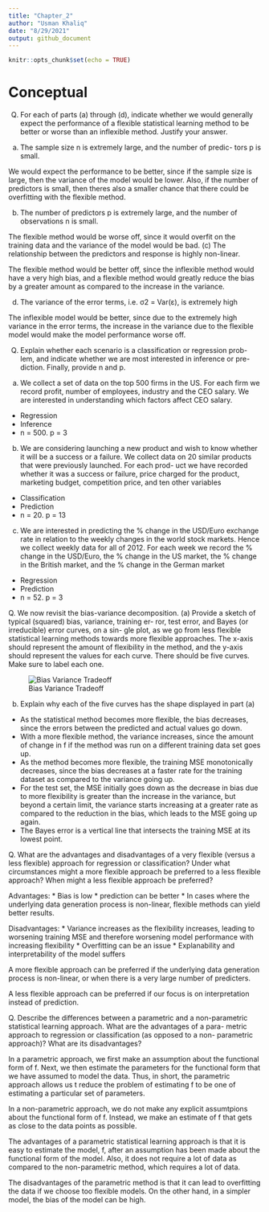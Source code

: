 ```yaml
---
title: "Chapter_2"
author: "Usman Khaliq"
date: "8/29/2021"
output: github_document
---
```


```r
knitr::opts_chunk$set(echo = TRUE)
```

# Conceptual

Q.  For each of parts (a) through (d), indicate whether we would generally
expect the performance of a flexible statistical learning method to be
better or worse than an inflexible method. Justify your answer.
(a) The sample size n is extremely large, and the number of predic-
tors p is small. 

We would expect the performance to be better, since if the sample size is large, 
then the variance of the model would be lower. Also, if the number of predictors
is small, then theres also a smaller chance that there could be overfitting with 
the flexible method.


(b) The number of predictors p is extremely large, and the number
of observations n is small. 

The flexible method would be worse off, since it would overfit on the
training data and the variance of the model would be bad. 
(c) The relationship between the predictors and response is highly
non-linear. 

The flexible method would be better off, since the inflexible method would have 
a very high bias, and a flexible method would greatly reduce the bias by a greater
amount as compared to the increase in the variance. 

(d) The variance of the error terms, i.e. σ2 = Var(ε), is extremely
high

The inflexible model would be better, since due to the extremely high variance in the error terms,
the increase in the variance due to the flexible model would make the model performance worse off. 


Q.  Explain whether each scenario is a classification or regression prob-
lem, and indicate whether we are most interested in inference or pre-
diction. Finally, provide n and p. 

(a) We collect a set of data on the top 500 firms in the US. For each
firm we record profit, number of employees, industry and the
CEO salary. We are interested in understanding which factors
affect CEO salary.

* Regression
* Inference 
* n = 500. p = 3

(b) We are considering launching a new product and wish to know
whether it will be a success or a failure. We collect data on 20
similar products that were previously launched. For each prod-
uct we have recorded whether it was a success or failure, price
charged for the product, marketing budget, competition price,
and ten other variables

* Classification
* Prediction 
* n = 20. p = 13

(c) We are interested in predicting the % change in the USD/Euro
exchange rate in relation to the weekly changes in the world
stock markets. Hence we collect weekly data for all of 2012. For
each week we record the % change in the USD/Euro, the %
change in the US market, the % change in the British market,
and the % change in the German market

* Regression
* Prediction 
* n = 52. p = 3

Q. We now revisit the bias-variance decomposition.
(a) Provide a sketch of typical (squared) bias, variance, training er-
ror, test error, and Bayes (or irreducible) error curves, on a sin-
gle plot, as we go from less flexible statistical learning methods
towards more flexible approaches. The x-axis should represent
the amount of flexibility in the method, and the y-axis should
represent the values for each curve. There should be five curves.
Make sure to label each one.

![Bias Variance Tradeoff](bias_variance.png)

(b) Explain why each of the five curves has the shape displayed in
part (a)

* As the statistical method becomes more flexible, the bias decreases, since the errors between the predicted and actual values go down.
* With a more flexible method, the variance increases, since the amount of change in f if the method was run on a different training data set goes up.
* As the method becomes more flexible, the training MSE monotonically decreases, since the bias decreases at a faster rate for the training dataset as compared to the variance going up.
* For the test set, the MSE initially goes down as the decrease in bias due to more flexibility is greater than the increase in the variance, but beyond a certain limit, the variance starts increasing at a greater rate as compared to the reduction in the bias, which leads to the MSE going up again. 
* The Bayes error is a vertical line that intersects the training MSE at its lowest point. 

Q. What are the advantages and disadvantages of a very flexible (versus
a less flexible) approach for regression or classification? Under what
circumstances might a more flexible approach be preferred to a less
flexible approach? When might a less flexible approach be preferred?

Advantages:
* Bias is low
* prediction can be better
* In cases where the underlying data generation process is non-linear, flexible
methods can yield better results. 

Disadvantages:
* Variance increases as the flexibility increases, leading to worsening training
MSE and therefore worsening model performance with increasing flexibility
* Overfitting can be an issue
* Explanability and interpretability of the model suffers

A more flexible approach can be preferred if the underlying data generation 
process is non-linear, or when there is a very large number of predicters. 

A less flexible approach can be preferred if our focus is on interpretation instead 
of prediction. 


Q. Describe the differences between a parametric and a non-parametric
statistical learning approach. What are the advantages of a para-
metric approach to regression or classification (as opposed to a non-
parametric approach)? What are its disadvantages?

In a parametric approach, we first make an assumption about the functional form of
f. Next, we then estimate the parameters for the functional form that we have 
assumed to model the data. Thus, in short, the parametric approach allows us t
reduce the problem of estimating f to be one of estimating a particular set of
parameters. 

In a non-parametric approach, we do not make any explicit assumtpions about the 
functional form of f. Instead, we make an estimate of f that gets as close to the
data points as possible. 

The advantages of a parametric statistical learning approach is that it is easy 
to estimate the model, f, after an assumption has been made about the functional
form of the model. Also, it does not require a lot of data as compared to the 
non-parametric method, which requires a lot of data. 

The disadvantages of the parametric method is that it can lead to overfitting the
data if we choose too flexible models. On the other hand, in a simpler model, 
the bias of the model can be high. 
